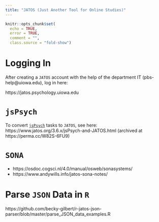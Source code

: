 ```yaml
---
title: "JATOS (Just Another Tool for Online Studies)"
---
```


```r
knitr::opts_chunk$set(
  echo = TRUE,
  error = TRUE,
  comment = "",
  class.source = "fold-show")
```

# Logging In

After creating a `JATOS` account with the help of the department IT (pbs-help@uiowa.edu), log in here:

https://jatos.psychology.uiowa.edu

# `jsPsych`

To convert [`jsPsych`](jsPsych.html) tasks to `JATOS`, see here:
https://www.jatos.org/3.6.x/jsPsych-and-JATOS.html (archived at https://perma.cc/W82S-6FU9)

# `SONA`

- https://osdoc.cogsci.nl/4.0/manual/osweb/sonasystems/
- https://www.andywills.info/jatos-sona-notes/

# Parse `JSON` Data in `R`

https://github.com/becky-gilbert/r-jatos-json-parser/blob/master/parse_JSON_data_examples.R
